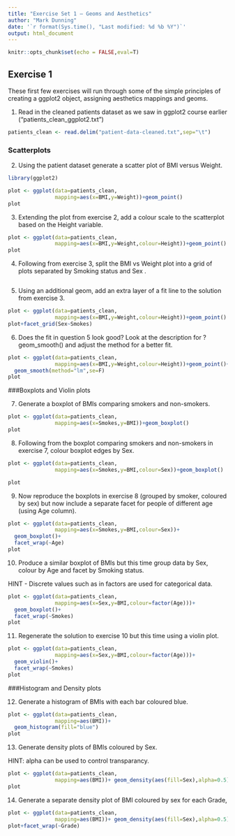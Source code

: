 ```yaml
---
title: "Exercise Set 1 — Geoms and Aesthetics"
author: "Mark Dunning"
date: '`r format(Sys.time(), "Last modified: %d %b %Y")`'
output: html_document
---
```



```r
knitr::opts_chunk$set(echo = FALSE,eval=T)
```


## Exercise 1

These first few exercises will run through some of the simple principles of creating a ggplot2 object, assigning aesthetics mappings and geoms.


1. Read in the cleaned patients dataset as we saw in ggplot2 course earlier ("patients_clean_ggplot2.txt")

```r
patients_clean <- read.delim("patient-data-cleaned.txt",sep="\t")
```

### Scatterplots

2. Using the patient dataset generate a scatter plot of BMI versus Weight.

```r
library(ggplot2)

plot <- ggplot(data=patients_clean,
               mapping=aes(x=BMI,y=Weight))+geom_point()
plot
```

3. Extending the plot from exercise 2, add a colour scale to the scatterplot based on the Height variable.

```r
plot <- ggplot(data=patients_clean,
               mapping=aes(x=BMI,y=Weight,colour=Height))+geom_point()
plot
```

4. Following from exercise 3, split the BMI vs Weight plot into a grid of plots separated by Smoking status and Sex .

```r

```

5. Using an additional geom, add an extra layer of a fit line to the solution from exercise 3.

```r
plot <- ggplot(data=patients_clean,
               mapping=aes(x=BMI,y=Weight,colour=Height))+geom_point()
plot+facet_grid(Sex~Smokes)

```

6. Does the fit in question 5 look good? Look at the description for ?geom_smooth() and adjust the method for a better fit.

```r
plot <- ggplot(data=patients_clean,
               mapping=aes(x=BMI,y=Weight,colour=Height))+geom_point()+
  geom_smooth(method="lm",se=F)
plot

```

###Boxplots and Violin plots

7. Generate a boxplot of BMIs comparing smokers and non-smokers.

```r

plot <- ggplot(data=patients_clean,
               mapping=aes(x=Smokes,y=BMI))+geom_boxplot()
plot
```


8. Following from the boxplot comparing smokers and non-smokers in exercise 7, colour boxplot edges by Sex.

```r
plot <- ggplot(data=patients_clean,
               mapping=aes(x=Smokes,y=BMI,colour=Sex))+geom_boxplot()

plot

```

9. Now reproduce the boxplots in exercise 8 (grouped by smoker, coloured by sex) but now include a separate facet for people of different age (using Age column).

```r
plot <- ggplot(data=patients_clean,
               mapping=aes(x=Smokes,y=BMI,colour=Sex))+
  geom_boxplot()+
  facet_wrap(~Age)
plot

```

10. Produce a similar boxplot of BMIs but this time group data by Sex, colour by Age and facet by Smoking status.

HINT - Discrete values such as in factors are used for categorical data.

```r
plot <- ggplot(data=patients_clean,
               mapping=aes(x=Sex,y=BMI,colour=factor(Age)))+
  geom_boxplot()+
  facet_wrap(~Smokes)
plot
```

11. Regenerate the solution to exercise 10 but this time using a violin plot.

```r
plot <- ggplot(data=patients_clean,
               mapping=aes(x=Sex,y=BMI,colour=factor(Age)))+
  geom_violin()+
  facet_wrap(~Smokes)
plot
```


###Histogram and Density plots

12. Generate a histogram of BMIs with each bar coloured blue.


```r
plot <- ggplot(data=patients_clean,
               mapping=aes(BMI))+
  geom_histogram(fill="blue")
plot
```

13. Generate density plots of BMIs coloured by Sex.

HINT: alpha can be used to control transparancy.

```r
plot <- ggplot(data=patients_clean,
               mapping=aes(BMI))+ geom_density(aes(fill=Sex),alpha=0.5)
plot
```

14. Generate a separate density plot of BMI coloured by sex for each Grade,
```r
plot <- ggplot(data=patients_clean,
               mapping=aes(BMI))+ geom_density(aes(fill=Sex),alpha=0.5)
plot+facet_wrap(~Grade)

```


